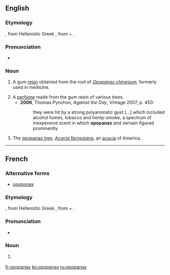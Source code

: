 ==English==

===Etymology===
{{etyl|la}} {{term|opopanax|lang=la}}, from Hellenistic Greek {{term|ὀποπάναξ|tr=opopanax|sc=Grek}}, from {{etyl|grc}} {{term|ὀπός||vegetable juice|tr=opos|sc=polytonic}} + {{term|πάναξ|tr=panax|sc=polytonic}}.

===Pronunciation===
* {{a|UK}} {{IPA|/əˈpɒpənaks/}}

===Noun===
{{en-noun|-}}

# {{obsolete}} A gum [[resin]] obtained from the root of ''[[Opopanax chironium]]'', formerly used in medicine.
# A [[perfume]] made from the gum resin of various trees.
#* '''2006''', Thomas Pynchon, ''Against the Day'', Vintage 2007, p. 450:
#*: they were hit by a strong polyaromatic gust [...] which included alcohol fumes, tobacco and hemp-smoke, a spectrum of inexpensive scent in which '''opopanax''' and vervain figured prominently
# The [[opopanax tree]], ''[[Acacia farnesiana]]'', an [[acacia]] of America.

----

==French==

===Alternative forms===
* [[opoponax]]

===Etymology===
{{etyl|la|fr}} {{term|opopanax|lang=la}}, from Hellenistic Greek {{term|ὀποπάναξ|tr=opopanax|sc=Grek}}, from {{etyl|grc|fr}} {{term|ὀπός||vegetable juice|tr=opos|sc=polytonic}} + {{term|πάναξ|tr=panax|sc=polytonic}}.

===Pronunciation===
* {{IPA|/ɔ.pɔ.pa.naks/|lang=fr}}

===Noun===
{{fr-noun|m|pl=opopanax}}

# {{l|en|opopanax}} {{gloss|all meanings}}

[[fr:opopanax]]
[[ko:opopanax]]
[[ru:opopanax]]